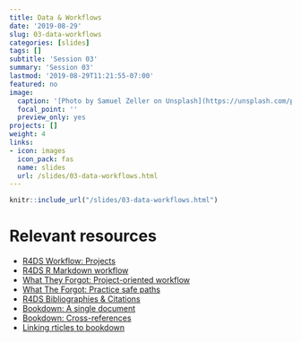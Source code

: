 ```yaml
---
title: Data & Workflows
date: '2019-08-29'
slug: 03-data-workflows
categories: [slides]
tags: []
subtitle: 'Session 03'
summary: 'Session 03'
lastmod: '2019-08-29T11:21:55-07:00'
featured: no
image:
  caption: '[Photo by Samuel Zeller on Unsplash](https://unsplash.com/photos/FvNp_SY4kF0)'
  focal_point: ''
  preview_only: yes
projects: []
weight: 4
links:
- icon: images
  icon_pack: fas
  name: slides
  url: /slides/03-data-workflows.html
---
```



```r
knitr::include_url("/slides/03-data-workflows.html")
```

# Relevant resources

+ [R4DS Workflow: Projects](https://r4ds.had.co.nz/workflow-projects.html)
+ [R4DS R Markdown workflow](https://r4ds.had.co.nz/r-markdown-workflow.html)
+ [What They Forgot: Project-oriented workflow](https://whattheyforgot.org/project-oriented-workflow.html)
+ [What The Forgot: Practice safe paths](https://whattheyforgot.org/safe-paths.html)
+ [R4DS Bibliographies & Citations](https://r4ds.had.co.nz/r-markdown.html#bibliographies-and-citations)
+ [Bookdown: A single document](https://bookdown.org/yihui/bookdown/a-single-document.html)
+ [Bookdown: Cross-references](https://bookdown.org/yihui/bookdown/cross-references.html)
+ [Linking rticles to bookdown](https://bookdown.org/yihui/rmarkdown/rticles-bookdown.html)

